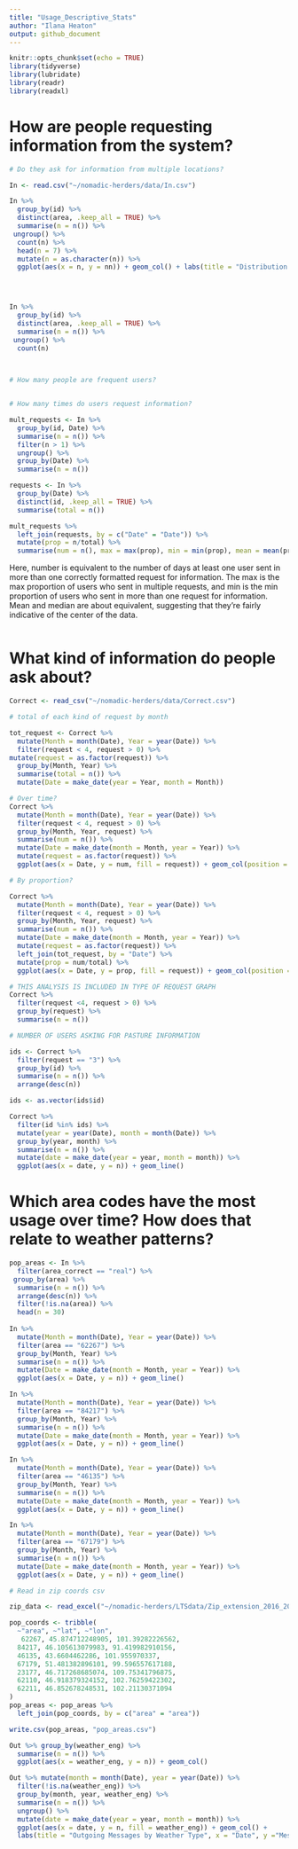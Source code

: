 ```yaml
---
title: "Usage_Descriptive_Stats"
author: "Ilana Heaton"
output: github_document
---
```


```r
knitr::opts_chunk$set(echo = TRUE)
library(tidyverse)
library(lubridate)
library(readr)
library(readxl)
```

# How are people requesting information from the system?
```r
# Do they ask for information from multiple locations?

In <- read.csv("~/nomadic-herders/data/In.csv")

In %>%
  group_by(id) %>%
  distinct(area, .keep_all = TRUE) %>%
  summarise(n = n()) %>%
 ungroup() %>%
  count(n) %>%
  head(n = 7) %>%
  mutate(n = as.character(n)) %>%
  ggplot(aes(x = n, y = nn)) + geom_col() + labs(title = "Distribution of Users by Number of Area Codes Requested", y = "Users", x = "Number of Area Codes") + theme(panel.grid.major = element_blank(), panel.grid.minor = element_blank(), panel.background = element_blank(),  axis.line = element_blank())
 



In %>%
  group_by(id) %>%
  distinct(area, .keep_all = TRUE) %>%
  summarise(n = n()) %>%
 ungroup() %>%
  count(n)

  
```

```r
# How many people are frequent users?



```

```r
# How many times do users request information?

mult_requests <- In %>%
  group_by(id, Date) %>%
  summarise(n = n()) %>%
  filter(n > 1) %>% 
  ungroup() %>%
  group_by(Date) %>%
  summarise(n = n()) 

requests <- In %>%
  group_by(Date) %>%
  distinct(id, .keep_all = TRUE) %>%
  summarise(total = n())

mult_requests %>%
  left_join(requests, by = c("Date" = "Date")) %>% 
  mutate(prop = n/total) %>%
  summarise(num = n(), max = max(prop), min = min(prop), mean = mean(prop), median = median(prop))

```
Here, number is equivalent to the number of days at least one user sent in more than one correctly formatted request for information. The max is the max proportion of users who sent in multiple requests, and min is the min proportion of users who sent in more than one request for information. Mean and median are about equivalent, suggesting that they're fairly indicative of the center of the data. 

```r


  
```

# What kind of information do people ask about?

```r
Correct <- read_csv("~/nomadic-herders/data/Correct.csv")

# total of each kind of request by month

tot_request <- Correct %>%
  mutate(Month = month(Date), Year = year(Date)) %>%
  filter(request < 4, request > 0) %>%
mutate(request = as.factor(request)) %>%
  group_by(Month, Year) %>%
  summarise(total = n()) %>%
  mutate(Date = make_date(year = Year, month = Month))

# Over time?
Correct %>%
  mutate(Month = month(Date), Year = year(Date)) %>%
  filter(request < 4, request > 0) %>%
  group_by(Month, Year, request) %>%
  summarise(num = n()) %>%
  mutate(Date = make_date(month = Month, year = Year)) %>%
  mutate(request = as.factor(request)) %>%
  ggplot(aes(x = Date, y = num, fill = request)) + geom_col(position = "dodge")

# By proportion?

Correct %>%
  mutate(Month = month(Date), Year = year(Date)) %>%
  filter(request < 4, request > 0) %>%
  group_by(Month, Year, request) %>%
  summarise(num = n()) %>%
  mutate(Date = make_date(month = Month, year = Year)) %>%
  mutate(request = as.factor(request)) %>%
  left_join(tot_request, by = "Date") %>%
  mutate(prop = num/total) %>%
  ggplot(aes(x = Date, y = prop, fill = request)) + geom_col(position = "dodge")

# THIS ANALYSIS IS INCLUDED IN TYPE OF REQUEST GRAPH
Correct %>% 
  filter(request <4, request > 0) %>%
  group_by(request) %>%
  summarise(n = n())

# NUMBER OF USERS ASKING FOR PASTURE INFORMATION

ids <- Correct %>% 
  filter(request == "3") %>%
  group_by(id) %>%
  summarise(n = n()) %>%
  arrange(desc(n))

ids <- as.vector(ids$id)  

Correct %>%
  filter(id %in% ids) %>%
  mutate(year = year(Date), month = month(Date)) %>%
  group_by(year, month) %>%
  summarise(n = n()) %>%
  mutate(date = make_date(year = year, month = month)) %>%
  ggplot(aes(x = date, y = n)) + geom_line()

```


# Which area codes have the most usage over time? How does that relate to weather patterns?
```r
pop_areas <- In %>%
  filter(area_correct == "real") %>%
 group_by(area) %>%
  summarise(n = n()) %>%
  arrange(desc(n)) %>%
  filter(!is.na(area)) %>%
  head(n = 30)
  
In %>% 
  mutate(Month = month(Date), Year = year(Date)) %>%
  filter(area == "62267") %>%
  group_by(Month, Year) %>% 
  summarise(n = n()) %>%
  mutate(Date = make_date(month = Month, year = Year)) %>%
  ggplot(aes(x = Date, y = n)) + geom_line()

In %>% 
  mutate(Month = month(Date), Year = year(Date)) %>%
  filter(area == "84217") %>%
  group_by(Month, Year) %>% 
  summarise(n = n()) %>%
  mutate(Date = make_date(month = Month, year = Year)) %>%
  ggplot(aes(x = Date, y = n)) + geom_line()

In %>% 
  mutate(Month = month(Date), Year = year(Date)) %>%
  filter(area == "46135") %>%
  group_by(Month, Year) %>% 
  summarise(n = n()) %>%
  mutate(Date = make_date(month = Month, year = Year)) %>%
  ggplot(aes(x = Date, y = n)) + geom_line()

In %>% 
  mutate(Month = month(Date), Year = year(Date)) %>%
  filter(area == "67179") %>%
  group_by(Month, Year) %>% 
  summarise(n = n()) %>%
  mutate(Date = make_date(month = Month, year = Year)) %>%
  ggplot(aes(x = Date, y = n)) + geom_line()

# Read in zip coords csv

zip_data <- read_excel("~/nomadic-herders/LTSdata/Zip_extension_2016_2017.xlsx")

pop_coords <- tribble(
  ~"area", ~"lat", ~"lon",
   62267, 45.874712248905, 101.39282226562,
  84217, 46.105613079983, 91.419982910156, 
  46135, 43.6604462286, 101.955970337,
  67179, 51.481382896101, 99.596557617188,
  23177, 46.717268685074, 109.75341796875,
  62110, 46.918379324152, 102.76259422302,
  62211, 46.852678248531, 102.21130371094
)
pop_areas <- pop_areas %>%
  left_join(pop_coords, by = c("area" = "area"))

write.csv(pop_areas, "pop_areas.csv")
```

```r
Out %>% group_by(weather_eng) %>%
  summarise(n = n()) %>%
  ggplot(aes(x = weather_eng, y = n)) + geom_col()

Out %>% mutate(month = month(Date), year = year(Date)) %>%
  filter(!is.na(weather_eng)) %>%
  group_by(month, year, weather_eng) %>%
  summarise(n = n()) %>%
  ungroup() %>%
  mutate(date = make_date(year = year, month = month)) %>%
  ggplot(aes(x = date, y = n, fill = weather_eng)) + geom_col() +
  labs(title = "Outgoing Messages by Weather Type", x = "Date", y ="Messages", fill = "Weather Type") 

```